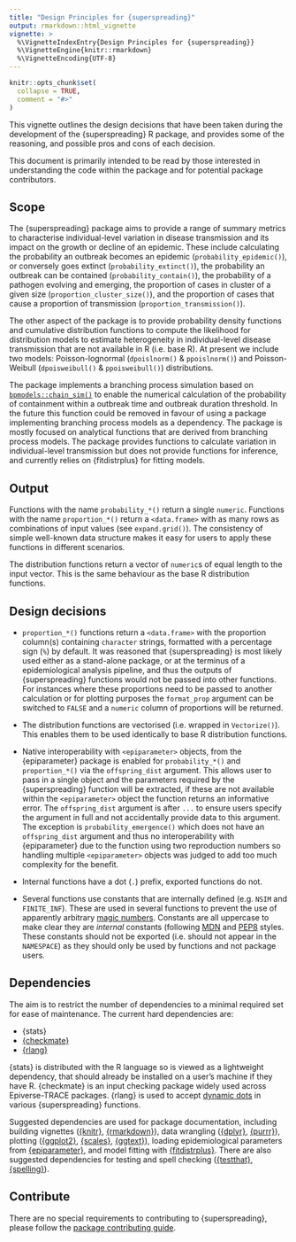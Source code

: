 ```yaml
---
title: "Design Principles for {superspreading}"
output: rmarkdown::html_vignette
vignette: >
  %\VignetteIndexEntry{Design Principles for {superspreading}}
  %\VignetteEngine{knitr::rmarkdown}
  %\VignetteEncoding{UTF-8}
---
```


```r
knitr::opts_chunk$set(
  collapse = TRUE,
  comment = "#>"
)
```

This vignette outlines the design decisions that have been taken during the development of the {superspreading} R package, and provides some of the reasoning, and possible pros and cons of each decision.

This document is primarily intended to be read by those interested in understanding the code within the package and for potential package contributors.

## Scope

The {superspreading} package aims to provide a range of summary metrics to characterise individual-level variation in disease transmission and its impact on the growth or decline of an epidemic. These include calculating the probability an outbreak becomes an epidemic (`probability_epidemic()`), or conversely goes extinct (`probability_extinct()`), the probability an outbreak can be contained (`probability_contain()`), the probability of a pathogen evolving and emerging, the proportion of cases in cluster of a given size (`proportion_cluster_size()`), and the proportion of cases that cause a proportion of transmission (`proportion_transmission()`).

The other aspect of the package is to provide probability density functions and cumulative distribution functions to compute the likelihood for distribution models to estimate heterogeneity in individual-level disease transmission that are not available in R (i.e. base R). At present we include two models: Poisson-lognormal (`dpoislnorm()` & `ppoislnorm()`) and Poisson-Weibull (`dpoisweibull()` & `ppoisweibull()`) distributions.

The package implements a branching process simulation based on [`bpmodels::chain_sim()`](https://github.com/epiforecasts/bpmodels/blob/3d892baa64b6bc239d6e4cf4430d7c5f1b4d0591/R/simulate.r) to enable the numerical calculation of the probability of containment within a outbreak time and outbreak duration threshold. In the future this function could be removed in favour of using a package implementing branching process models as a dependency. The package is mostly focused on analytical functions that are derived from branching process models. The package provides functions to calculate variation in individual-level transmission but does not provide functions for inference, and currently relies on {fitdistrplus} for fitting models.

## Output

Functions with the name `probability_*()` return a single `numeric`. Functions with the name `proportion_*()` return a `<data.frame>` with as many rows as combinations of input values (see `expand.grid()`). The consistency of simple well-known data structure makes it easy for users to apply these functions in different scenarios.

The distribution functions return a vector of `numeric`s of equal length to the input vector. This is the same behaviour as the base R distribution functions.

## Design decisions

- `proportion_*()` functions return a `<data.frame>` with the proportion column(s) containing `character` strings, formatted with a percentage sign (`%`) by default. It was reasoned that {superspreading} is most likely used either as a stand-alone package, or at the terminus of a epidemiological analysis pipeline, and thus the outputs of {superspreading} functions would not be passed into other functions. For instances where these proportions need to be passed to another calculation or for plotting purposes the `format_prop` argument can be switched to `FALSE` and a `numeric` column of proportions will be returned.

- The distribution functions are vectorised (i.e. wrapped in `Vectorize()`). This enables them to be used identically to base R distribution functions.

- Native interoperability with `<epiparameter>` objects, from the {epiparameter} package is enabled for `probability_*()` and `proportion_*()` via the `offspring_dist` argument. This allows user to pass in a single object and the parameters required by the {superspreading} function will be extracted, if these are not available within the `<epiparameter>` object the function returns an informative error. The `offspring_dist` argument is after `...` to ensure users specify the argument in full and not accidentally provide data to this argument. The exception is `probability_emergence()` which does not have an `offspring_dist` argument and thus no interoperability with {epiparameter} due to the function using two reproduction numbers so handling multiple `<epiparameter>` objects was judged to add too much complexity for the benefit.

- Internal functions have a dot (`.`) prefix, exported functions do not.

- Several functions use constants that are internally defined (e.g. `NSIM` and `FINITE_INF`). These are used in several functions to prevent the use of apparently arbitrary [magic numbers](https://en.wikipedia.org/wiki/Magic_number_(programming)). Constants are all uppercase to make clear they are _internal_ constants (following [MDN](https://developer.mozilla.org/en-US/docs/Web/JavaScript/Reference/Statements/const#basic_const_usage) and [PEP8](https://peps.python.org/pep-0008/#constants) styles. These constants should not be exported (i.e. should not appear in the `NAMESPACE`) as they should only be used by functions and not package users.

## Dependencies

The aim is to restrict the number of dependencies to a minimal required set for ease of maintenance. The current hard dependencies are:

* {stats}
* [{checkmate}](https://CRAN.R-project.org/package=checkmate)
* [{rlang}](https://CRAN.R-project.org/package=rlang)

{stats} is distributed with the R language so is viewed as a lightweight dependency, that should already be installed on a user's machine if they have R. {checkmate} is an input checking package widely used across Epiverse-TRACE packages. {rlang} is used to accept [dynamic dots](https://rlang.r-lib.org/reference/dyn-dots.html) in various {superspreading} functions. 

Suggested dependencies are used for package documentation, including building vignettes ([{knitr}]( https://CRAN.R-project.org/package=knitr), [{rmarkdown}](https://CRAN.R-project.org/package=rmarkdown)), data wrangling ([{dplyr}](https://CRAN.R-project.org/package=dplyr), [{purrr}](https://CRAN.R-project.org/package=purrr)), plotting ([{ggplot2}](https://CRAN.R-project.org/package=ggplot2), [{scales}](https://CRAN.R-project.org/package=scales), [{ggtext}](https://CRAN.R-project.org/package=ggtext)), loading epidemiological parameters from [{epiparameter}](https://CRAN.R-project.org/package=epiparameter), and model fitting with [{fitdistrplus}](https://CRAN.R-project.org/package=fitdistrplus). There are also suggested dependencies for testing and spell checking ([{testthat}](https://CRAN.R-project.org/package=testthat), [{spelling}](https://CRAN.R-project.org/package=spelling)).

## Contribute

There are no special requirements to contributing to {superspreading}, please follow the [package contributing guide](https://github.com/epiverse-trace/.github/blob/main/CONTRIBUTING.md).

